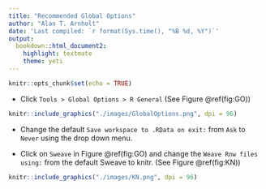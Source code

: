 ```yaml
---
title: "Recommended Global Options"
author: "Alan T. Arnholt"
date: 'Last compiled: `r format(Sys.time(), "%B %d, %Y")`'
output: 
  bookdown::html_document2: 
    highlight: textmate
    theme: yeti
---
```


```r
knitr::opts_chunk$set(echo = TRUE)
```

* Click `Tools > Global Options > R General` (See Figure \@ref(fig:GO))

```r
knitr::include_graphics("./images/GlobalOptions.png", dpi = 96)
```

* Change the default `Save workspace to .RData on exit:` from `Ask` to `Never` using the drop down menu.

* Click on `Sweave` in Figure \@ref(fig:GO) and change the `Weave Rnw files using:` from the default Sweave to knitr.  (See Figure \@ref(fig:KN))

```r
knitr::include_graphics("./images/KN.png", dpi = 96)
```


